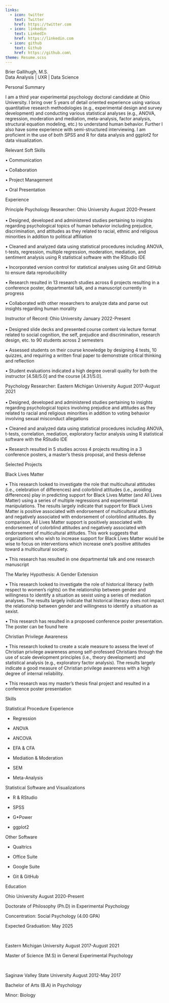 ```yaml
---
links:
  - icon: twitter
    text: Twitter
    href: https://twitter.com
  - icon: linkedin
    text: LinkedIn
    href: https://linkedin.com
  - icon: github
    text: Github
    href: https://github.com\
theme: Resume.scss
---
```


[Brier Gallihugh, M.S.]{.center-twenty}\
[Data Analysis \| UXR \| Data Science]{.center-twenty}

[Personal Summary]{.left-header}

I am a third year experimental psychology doctoral candidate at Ohio University. I bring over 5 years of detail oriented experience using various quantitative research methodologies (e.g., experimental design and survey development) and conducting various statistical analyses (e.g., ANOVA, regression, moderation and mediation, meta-analysis, factor analysis, structural equation modeling, etc.) to understand human behavior. Further I also have some experience with semi-structured interviewing. I am proficient in the use of both SPSS and R for data analysis and ggplot2 for data visualization.

Relevant Soft Skills

• Communication

• Collaboration

• Project Management

• Oral Presentation

[Experience]{.left-header}

[Principle Psychology Researcher: Ohio University]{.left-subheader} [August 2020-Present]{.right-subheader} <br>
<br>
• Designed, developed and administered studies pertaining to insights regarding psychological topics of human behavior including prejudice, discrimination, and attitudes as they related to racial, ethnic and religious minorities in addition to political affiliation

• Cleaned and analyzed data using statistical procedures including ANOVA, t-tests, regression, multiple regression, moderation, mediation, and sentiment analysis using R statistical software with the RStudio IDE

• Incorporated version control for statistical analyses using Git and GitHub to ensure data reproducibility

• Research resulted in 13 research studies across 6 projects resulting in a conference poster, departmental talk, and a manuscript currently in progress

• Collaborated with other researchers to analyze data and parse out insights regarding human morality

[Instructor of Record: Ohio University]{.left-subheader} [January 2022-Present]{.right-subheader} <br>
<br>
• Designed slide decks and presented course content via lecture format related to social cognition, the self, prejudice and discrimination, research design, etc. to 90 students across 2 semesters

• Assessed students on their course knowledge by designing 4 tests, 10 quizzes, and requiring a written final paper to demonstrate critical thinking and reflection

• Student evaluations indicated a high degree overall quality for both the instructor \[4.58/5.0\] and the course \[4.31/5.0\].

[Psychology Researcher: Eastern Michigan University]{.left-subheader} [August 2017-August 2021]{.right-subheader} <br> <br>
• Designed, developed and administered studies pertaining to insights regarding psychological topics involving prejudice and attitudes as they related to racial and religious minorities in addition to voting behavior involving sexual misconduct allegations

• Cleaned and analyzed data using statistical procedures including ANOVA, t-tests, correlation, mediation, exploratory factor analysis using R statistical software with the RStudio IDE

• Research resulted in 5 studies across 4 projects resulting in a 3 conference posters, a master's thesis proposal, and thesis defense

[Selected Projects]{.left-header}

[Black Lives Matter]{.left-subheader} <br>

• This research looked to investigate the role that multicultural attitudes (i.e., celebration of differences) and colorblind attitudes (i.e., avoiding differences) play in predicting support for Black Lives Matter (and All Lives Matter) using a series of multiple regressions and experimental manipulations. The results largely indicate that support for Black Lives Matter is positive associated with endorsement of multicultural attitudes and negatively associated with endorsement of colorblind attitudes. By comparison, All Lives Matter support is positively associated with endorsement of colorblind attitudes and negatively associated with endorsement of multicultural attitudes. This work suggests that organizations who wish to increase support for Black Lives Matter would be wise to focus on interventions which increase one's positive attitudes toward a multicultural society.

• This research has resulted in one departmental talk and one research manuscript

[The Marley Hypothesis: A Gender Extension]{.left-subheader} <br>

• This research looked to investigate the role of historical literacy (with respect to women's rights) on the relationship between gender and willingness to identify a situation as sexist using a series of mediation analyses. The results largely indicate that historical literacy does not impact the relationship between gender and willingness to identify a situation as sexist.

• This research has resulted in a proposed conference poster presentation. The poster can be found here

[Christian Privilege Awareness]{.left-subheader} <br>

• This research looked to create a scale measure to assess the level of Christian privilege awareness among self-professed Christians through the use of scale development principles (i.e., theory development) and statistical analysis (e.g., exploratory factor analysis). The results largely indicate a good measure of Christian privilege awareness with a high degree of internal reliability.

• This research was my master's thesis final project and resulted in a conference poster presentation

[Skills]{.left-header}

[Statistical Procedure Experience]{.left-subheader} <br>

-   Regression

-   ANOVA

-   ANCOVA

-   EFA & CFA

-   Mediation & Moderation

-   SEM

-   Meta-Analysis

[Statistical Software and Visualizations]{.left-subheader} <br>

-   R & RStudio

-   SPSS

-   G\*Power

-   ggplot2

[Other Software]{.left-subheader} <br>

-   Qualtrics

-   Office Suite

-   Google Suite

-   Git & GitHub

[Education]{.left-header}

[Ohio University]{.left-subheader} [August 2020-Present]{.right-subheader} <br>

Doctorate of Philosophy (Ph.D) in Experimental Psychology

Concentration: Social Psychology (4.00 GPA)

Expected Graduation: May 2025

<br>

[Eastern Michigan University]{.left-subheader} [August 2017-August 2021]{.right-subheader} <br> 

Master of Science (M.S) in General Experimental Psychology

<br>

[Saginaw Valley State University]{.left-subheader} [August 2012-May 2017]{.right-subheader} <br> 

Bachelor of Arts (B.A) in Psychology

Minor: Biology
